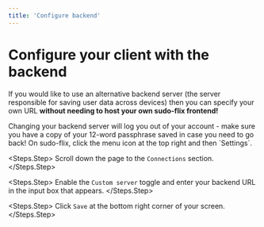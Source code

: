 ```yaml
---
title: 'Configure backend'
---
```


# Configure your client with the backend

If you would like to use an alternative backend server (the server responsible for saving user data across devices) then you can specify your own URL **without needing to host your own sudo-flix frontend!**

<Caution>
Changing your backend server will log you out of your account - make sure you have a copy of your 12-word passphrase saved in case you need to go back!
</Caution>

<Steps>
  <Steps.Step>
    On sudo-flix, click the menu icon at the top right and then `Settings`.
  </Steps.Step>

  <Steps.Step>
    Scroll down the page to the `Connections` section.
  </Steps.Step>

  <Steps.Step>
    Enable the `Custom server` toggle and enter your backend URL in the input box that appears.
  </Steps.Step>

  <Steps.Step>
    Click `Save` at the bottom right corner of your screen.
  </Steps.Step>
</Steps>
